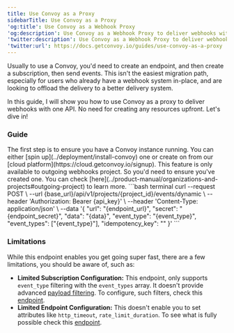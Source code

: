```yaml
---
title: Use Convoy as a Proxy
sidebarTitle: Use Convoy as a Proxy
'og:title': Use Convoy as a Webhook Proxy
'og:description': Use Convoy as a Webhook Proxy to deliver webhooks with one API
'twitter:description': Use Convoy as a Webhook Proxy to deliver webhooks with one API
'twitter:url': https://docs.getconvoy.io/guides/use-convoy-as-a-proxy
---
```


Usually to use a Convoy, you'd need to create an endpoint, and then create a 
subscription, then send events. This isn't the easiest migration path, especially
for users who already have a webhook system in-place, and are looking to offload
the delivery to a better delivery system. 

In this guide, I will show you how to use Convoy as a proxy to deliver webhooks 
with one API. No need for creating any resources upfront. Let's dive in!

### Guide

<Steps>
  <Step title="Have a Convoy instance running">
    The first step is to ensure you have a Convoy instance running. You can either 
    [spin up](../deployment/install-convoy) one or create on from our [cloud platform](https://cloud.getconvoy.io/signup). 
  </Step>
  <Step title="Create an outgoing project">
    This feature is only available to outgoing webhooks project. So you'd need to ensure you've 
    created one. You can check [here](../product-manual/organizations-and-projects#outgoing-project) to learn more.
  </Step>
  <Step title="Push event. 🎉">
  ```bash terminal
  curl --request POST \
  --url {base_url}/api/v1/projects/{project_id}/events/dynamic \
  --header 'Authorization: Bearer {api_key}' \
  --header 'Content-Type: application/json' \
  --data '{
    "url": "{endpoint_url}",
    "secret": "{endpoint_secret}",
    "data": "{data}",
    "event_type": "{event_type}",
    "event_types": ["{event_type}"],
    "idempotency_key": ""
}'
  ```
  </Step>
</Steps>


### Limitations

While this endpoint enables you get going super fast, there are a few limitations, you 
should be aware of, such as:

- **Limited Subscription Configuration:** This endpoint, only supports `event_type` filtering with the `event_types` array.
It doesn't provide advanced [payload filtering](../product-manual/subscriptions#filters). To configure, such filters, check this 
[endpoint](../api-reference/subscriptions/create-a-subscription).
- **Limited Endpoint Configuration:** This doesn't enable you to set attributes like `http_timeout`, 
`rate_limit_duration`. To see what is fully possible check this [endpoint](../api-reference/endpoints/create-an-endpoint).
